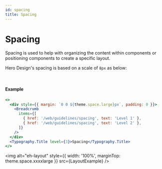 ```yaml
---
id: spacing
title: Spacing
---
```



# Spacing

Spacing is used to help with organizing the content within components or positioning components to create a specific layout.

Hero Design's spacing is based on a scale of `8px` as below:

<SpacingTable type="web" />

<br />

#### Example

```jsx live
<>
  <div style={{ margin: `0 0 ${theme.space.large}px`, padding: 0 }}>
    <Breadcrumb
      items={[
        { href: '/web/guidelines/spacing', text: 'Level 1' },
        { href: '/web/guidelines/spacing', text: 'Level 2' },
      ]}
    />
  </div>
  <Typography.Title level={3}>Spacing</Typography.Title>
</>
```

<img
  alt="eh-layout"
  style={{ width: '100%', marginTop: theme.space.xxxxlarge }}
  src={LayoutExample}
/>
